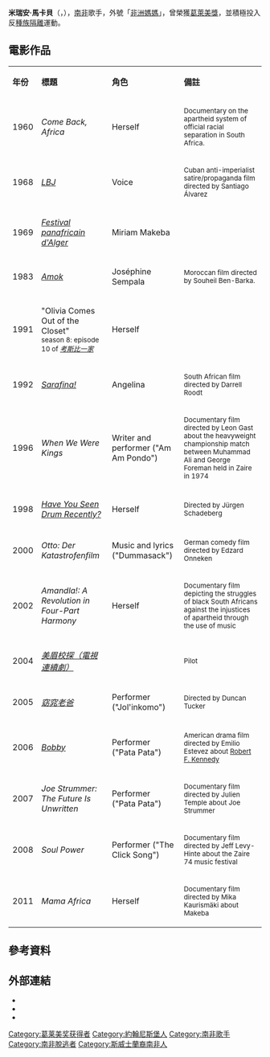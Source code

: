 {{Link style|time=2015-12-11T08:12:55+00:00}}
{{NoteTA
|1=zh-cn:米丽娅姆; zh-tw:米瑞安;
|2=zh-cn:马凯巴; zh-tw:馬卡貝;
}}
{{Infobox Musical artist
|Name = 米瑞安·馬卡貝
|Img = Miriam Makeba10.JPG
|Img_capt = 米瑞安·馬卡貝與[[迪齐·吉莱斯皮|迪齐·吉莱斯皮]]在演唱會上（1991年）
|Landscape = yes
|Background = 女歌手
|Birth_name = Zenzile Miriam Makeba<ref>{{Cite web |url=http://www.miriammakeba.co.za/ |title=Miriam Makeba official website |accessdate=2011-11-15 |archive-date=2011-03-01 |archive-url=https://web.archive.org/web/20110301192522/http://www.miriammakeba.co.za/ |dead-url=yes }}</ref>
|Born = {{Birth date|df=y|1932|3|4}}<br/>{{ZAF-1928}}[[德蘭士瓦省|德蘭士瓦省]][[約翰尼斯堡|約翰尼斯堡]]
|Died = {{Death date and age|df=y|2008|11|10|1932|3|4}}<br/>{{ITA}}[[卡塞塔省|卡塞塔省]][[沃爾圖諾堡|沃爾圖諾堡]]
|Occupation = [[歌手|歌手]]
|Genre = [[世界音樂|世界音樂]]、[[民間音樂|民間音樂]]、[[流行搖滾|流行搖滾]]、[[爵士樂|爵士樂]]
|Years_active = 1994年－2008年
|Label = [[華納兄弟|華納兄弟]]、[[寶麗金|寶麗金]]
|URL = [http://www.miriammakeba.co.za/ 官方網站]
}}

'''米瑞安·馬卡貝'''（{{lang-en|Miriam Makeba}}，{{bd|1932年|3月4日|2008年|11月10日|catIdx=Makeba}}），[[南非|南非]]歌手，外號「[[非洲|非洲]][[媽媽|媽媽]]」，曾榮獲[[葛萊美獎|葛萊美獎]]，並積極投入反[[南非種族隔離|種族隔離]]運動。

== 電影作品 ==
{| border="2" cellpadding="3" cellspacing="0" style="margin: 1em 1em 1em 0; background: #f9f9f9; border: 1px #aaa solid; border-collapse: collapse; font-size: 95%"
|-  style="background:#ccc; text-align:center;"
| '''年份''' || '''標題''' || '''角色''' || '''備註'''
|-
| 1960 || ''Come Back, Africa'' || Herself || <small>Documentary on the apartheid system of official racial separation in South Africa. </small>
|-
| 1968 || ''[[林登·约翰逊|LBJ]]'' || Voice || <small>Cuban anti-imperialist satire/propaganda film directed by Santiago Álvarez</small>
|-
| 1969 || ''[[:en:List_of_Algerian_films#F|Festival panafricain d'Alger]]'' || Miriam Makeba || <small></small>
|-
| 1983 || ''[[:en:Amok_(1983_film)|Amok]]'' || Joséphine Sempala || <small>Moroccan film directed by Souheil Ben-Barka.</small>
|-
| 1991 || "Olivia Comes Out of the Closet"<br /><small>season 8: episode 10 of ''[[考斯比一家|考斯比一家]]'' || Herself || 
|-
| 1992 || ''[[:en:Sarafina!_(film)|Sarafina!]]'' || Angelina || <small>South African film directed by Darrell Roodt</small>
|-
| 1996 || ''When We Were Kings'' || Writer and performer ("Am Am Pondo") || <small>Documentary film directed by Leon Gast about the heavyweight championship match between Muhammad Ali and George Foreman held in Zaire in 1974</small>
|-
| 1998 || ''[[:en:Have_you_seen_Drum_recently?|Have You Seen Drum Recently?]]'' || Herself || <small>Directed by Jürgen Schadeberg</small>
|-
| 2000 || ''Otto: Der Katastrofenfilm'' || Music and lyrics ("Dummasack") || <small>German comedy film directed by Edzard Onneken</small>
|-
| 2002 || ''Amandla!: A Revolution in Four-Part Harmony'' || Herself || <small>Documentary film depicting the struggles of black South Africans against the injustices of apartheid through the use of music</small>
|-
| 2004 || ''[[美眉校探|美眉校探（電視連續劇）]]'' || || <small>Pilot </small>
|-
| 2005 || ''[[窈窕老爸|窈窕老爸]]'' || Performer ("Jol'inkomo") || <small>Directed by Duncan Tucker</small>
|-
| 2006 || ''[[:en:Bobby_(2006_film)|Bobby]]'' || Performer ("Pata Pata") || <small>American drama film directed by Emilio Estevez about [[Robert_F._Kennedy|Robert F. Kennedy]]</small>
|-
| 2007 || ''Joe Strummer: The Future Is Unwritten'' || Performer ("Pata Pata") || <small>Documentary film directed by Julien Temple about Joe Strummer</small>
|-
| 2008 || ''Soul Power'' || Performer ("The Click Song") || <small>Documentary film directed by Jeff Levy-Hinte about the Zaire 74 music festival</small>
|-
| 2011 || ''Mama Africa'' || Herself || <small>Documentary film directed by Mika Kaurismäki about Makeba</small>
|}

== 參考資料 ==
{{Reflist}}

== 外部連結 ==
{{Commonscat|Miriam Makeba}}
* {{Official website|http://www.miriammakeba.co.za/}}
* {{Find a Grave|31293589}}
* {{imdb name|0538460|Miriam Makeba}}

{{Authority control}}
{{DEFAULTSORT:Makeba, Miriam}}
[[Category:葛莱美奖获得者|Category:葛莱美奖获得者]]
[[Category:約翰尼斯堡人|Category:約翰尼斯堡人]]
[[Category:南非歌手|Category:南非歌手]]
[[Category:南非脫逃者|Category:南非脫逃者]]
[[Category:斯威士蘭裔南非人|Category:斯威士蘭裔南非人]]